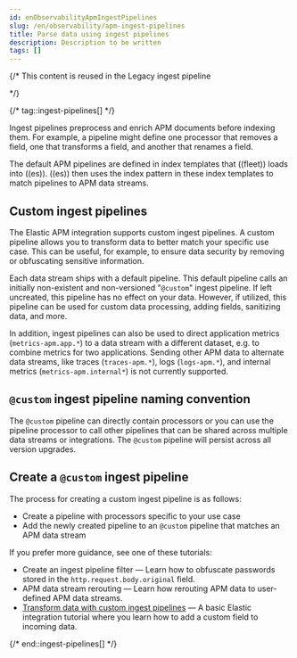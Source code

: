 ```yaml
---
id: enObservabilityApmIngestPipelines
slug: /en/observability/apm-ingest-pipelines
title: Parse data using ingest pipelines
description: Description to be written
tags: []
---
```



{/*
This content is reused in the Legacy ingest pipeline

*/}

<div id="apm-ingest-pipelines"></div>


{/* tag::ingest-pipelines[] */}

Ingest pipelines preprocess and enrich APM documents before indexing them.
For example, a pipeline might define one processor that removes a field,
one that transforms a field, and another that renames a field.

The default APM pipelines are defined in index templates that ((fleet)) loads into ((es)).
((es)) then uses the index pattern in these index templates to match pipelines to APM data streams.

<div id="custom-ingest-pipelines{append_legacy}"></div>

## Custom ingest pipelines

The Elastic APM integration supports custom ingest pipelines.
A custom pipeline allows you to transform data to better match your specific use case.
This can be useful, for example, to ensure data security by removing or obfuscating sensitive information.

Each data stream ships with a default pipeline.
This default pipeline calls an initially non-existent and non-versioned "`@custom`" ingest pipeline.
If left uncreated, this pipeline has no effect on your data. However, if utilized,
this pipeline can be used for custom data processing, adding fields, sanitizing data, and more.

In addition, ingest pipelines can also be used to direct application metrics (`metrics-apm.app.*`) to a data stream with a different dataset, e.g. to combine metrics for two applications.
Sending other APM data to alternate data streams, like traces (`traces-apm.*`), logs (`logs-apm.*`), and internal metrics (`metrics-apm.internal*`) is not currently supported.

<div id="custom-ingest-pipeline-naming{append_legacy}"></div>

## `@custom` ingest pipeline naming convention

<IngestPipelineNaming />

The `@custom` pipeline can directly contain processors or you can use the
pipeline processor to call other pipelines that can be shared across multiple data streams or integrations.
The `@custom` pipeline will persist across all version upgrades.

<div id="custom-ingest-pipeline-create{append_legacy}"></div>

## Create a `@custom` ingest pipeline

The process for creating a custom ingest pipeline is as follows:

* Create a pipeline with processors specific to your use case
* Add the newly created pipeline to an `@custom` pipeline that matches an APM data stream

If you prefer more guidance, see one of these tutorials:

* <DocLink id="enObservabilityApmCustomFilter" section="create-an-ingest-pipeline-filter">Create an ingest pipeline filter</DocLink> — Learn how to obfuscate passwords stored in the `http.request.body.original` field.
* <DocLink id="enObservabilityApmDataStreams" section="apm-data-stream-rerouting">APM data stream rerouting</DocLink> — Learn how rerouting APM data to user-defined APM data streams.
* [Transform data with custom ingest pipelines](((fleet-guide))/data-streams-pipeline-tutorial.html) — A basic Elastic integration tutorial where you learn how to add a custom field to incoming data.

{/* end::ingest-pipelines[] */}